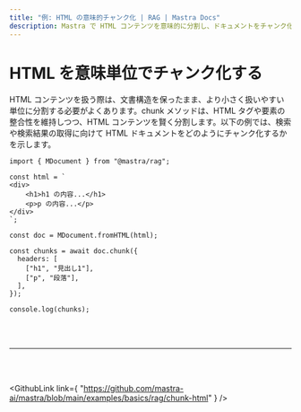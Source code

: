```yaml
---
title: "例: HTML の意味的チャンク化 | RAG | Mastra Docs"
description: Mastra で HTML コンテンツを意味的に分割し、ドキュメントをチャンク化します。
---
```




# HTML を意味単位でチャンク化する

HTML コンテンツを扱う際は、文書構造を保ったまま、より小さく扱いやすい単位に分割する必要がよくあります。chunk メソッドは、HTML タグや要素の整合性を維持しつつ、HTML コンテンツを賢く分割します。以下の例では、検索や検索結果の取得に向けて HTML ドキュメントをどのようにチャンク化するかを示します。

```tsx copy
import { MDocument } from "@mastra/rag";

const html = `
<div>
    <h1>h1 の内容...</h1>
    <p>p の内容...</p>
</div>
`;

const doc = MDocument.fromHTML(html);

const chunks = await doc.chunk({
  headers: [
    ["h1", "見出し1"],
    ["p", "段落"],
  ],
});

console.log(chunks);
```

<br />

<br />

<hr className="dark:border-[#404040] border-gray-300" />

<br />

<br />

<GithubLink
  link={
"https://github.com/mastra-ai/mastra/blob/main/examples/basics/rag/chunk-html"
}
/>
